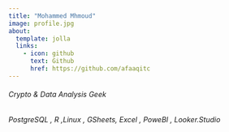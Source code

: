 ```yaml
---
title: "Mohammed Mhmoud"
image: profile.jpg
about:
  template: jolla
  links:
    - icon: github
      text: Github
      href: https://github.com/afaaqitc 
---
```

###### Crypto & Data Analysis Geek
###### PostgreSQL , R ,Linux , GSheets, Excel , PoweBI , Looker.Studio
